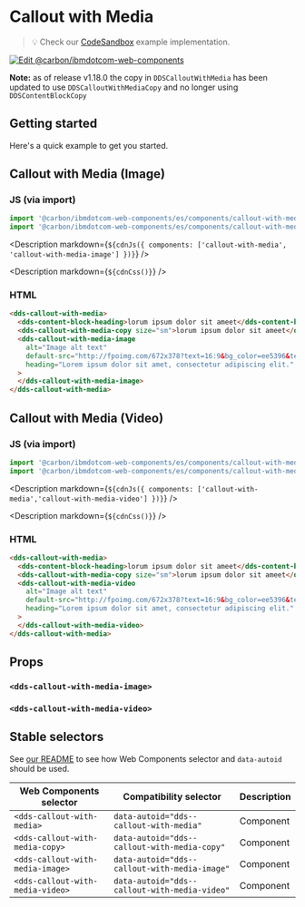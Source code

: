 




# Callout with Media

> 💡 Check our
> [CodeSandbox](https://githubbox.com/carbon-design-system/carbon-for-ibm-dotcom/tree/main/packages/web-components/examples/codesandbox/components/callout-with-media)
> example implementation.

[![Edit @carbon/ibmdotcom-web-components](https://codesandbox.io/static/img/play-codesandbox.svg)](https://githubbox.com/carbon-design-system/carbon-for-ibm-dotcom/tree/main/packages/web-components/examples/codesandbox/components/callout-with-media)

**Note:** as of release v1.18.0 the copy in `DDSCalloutWithMedia` has been updated to use `DDSCalloutWithMediaCopy` and no longer using `DDSContentBlockCopy`

## Getting started

Here's a quick example to get you started.

## Callout with Media (Image)

### JS (via import)

```javascript
import '@carbon/ibmdotcom-web-components/es/components/callout-with-media/index.js';
import '@carbon/ibmdotcom-web-components/es/components/callout-with-media/callout-with-media-image.js';
```

<Description markdown={`${cdnJs({ components: ['callout-with-media', 'callout-with-media-image'] })}`} />

<Description markdown={`${cdnCss()}`} />

### HTML

```html
<dds-callout-with-media>
  <dds-content-block-heading>lorum ipsum dolor sit ameet</dds-content-block-heading>
  <dds-callout-with-media-copy size="sm">lorum ipsum dolor sit ameet</dds-callout-with-media-copy>
  <dds-callout-with-media-image
    alt="Image alt text"
    default-src="http://fpoimg.com/672x378?text=16:9&bg_color=ee5396&text_color=161616"
    heading="Lorem ipsum dolor sit amet, consectetur adipiscing elit."
  >
  </dds-callout-with-media-image>
</dds-callout-with-media>
```

## Callout with Media (Video)

### JS (via import)

```javascript
import '@carbon/ibmdotcom-web-components/es/components/callout-with-media/index.js';
import '@carbon/ibmdotcom-web-components/es/components/callout-with-media/callout-with-media-video.js';
```

<Description markdown={`${cdnJs({ components: ['callout-with-media','callout-with-media-video'] })}`} />

<Description markdown={`${cdnCss()}`} />

### HTML

```html
<dds-callout-with-media>
  <dds-content-block-heading>lorum ipsum dolor sit ameet</dds-content-block-heading>
  <dds-callout-with-media-copy size="sm">lorum ipsum dolor sit ameet</dds-callout-with-media-copy>
  <dds-callout-with-media-video
    alt="Image alt text"
    default-src="http://fpoimg.com/672x378?text=16:9&bg_color=ee5396&text_color=161616"
    heading="Lorem ipsum dolor sit amet, consectetur adipiscing elit."
  >
  </dds-callout-with-media-video>
</dds-callout-with-media>
```

## Props

<Props of="dds-content-block-simple" />

### `<dds-callout-with-media-image>`

<Props of="dds-callout-with-media-image" />

### `<dds-callout-with-media-video>`

<Props of="dds-callout-with-media-video" />
<Description markdown={markdownContents} />

## Stable selectors

See [our README](https://github.com/carbon-design-system/carbon-for-ibm-dotcom/tree/main/packages/web-components#stable-selectors-for-analytics-and-integratione2e-testing-in-web-components) to see how Web Components selector and `data-autoid` should be used.

| Web Components selector          | Compatibility selector                        | Description |
| -------------------------------- | --------------------------------------------- | ----------- |
| `<dds-callout-with-media>`       | `data-autoid="dds--callout-with-media"`       | Component   |
| `<dds-callout-with-media-copy>`  | `data-autoid="dds--callout-with-media-copy"`  | Component   |
| `<dds-callout-with-media-image>` | `data-autoid="dds--callout-with-media-image"` | Component   |
| `<dds-callout-with-media-video>` | `data-autoid="dds--callout-with-media-video"` | Component   |

<Description markdown={contributing} />

